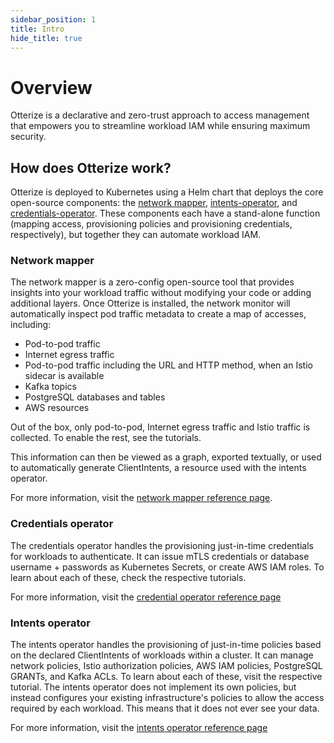 ```yaml
---
sidebar_position: 1
title: Intro
hide_title: true
---
```


# Overview

Otterize is a declarative and zero-trust approach to access management that empowers you to streamline workload IAM while ensuring maximum security.

## How does Otterize work?

Otterize is deployed to Kubernetes using a Helm chart that deploys the core open-source components: the [network mapper](https://github.com/otterize/network-mapper), [intents-operator](https://github.com/otterize/intents-operator), and [credentials-operator](https://github.com/otterize/credentials-operator). These components each have a stand-alone function (mapping access, provisioning policies and provisioning credentials, respectively), but together they can automate workload IAM.

### Network mapper

The network mapper is a zero-config open-source tool that provides insights into your workload traffic without modifying your code or adding additional layers. Once Otterize is installed, the network monitor will automatically inspect pod traffic metadata to create a map of accesses, including:
* Pod-to-pod traffic
* Internet egress traffic
* Pod-to-pod traffic including the URL and HTTP method, when an Istio sidecar is available
* Kafka topics
* PostgreSQL databases and tables
* AWS resources

Out of the box, only pod-to-pod, Internet egress traffic and Istio traffic is collected. To enable the rest, see the tutorials.

This information can then be viewed as a graph, exported textually, or used to automatically generate ClientIntents, a resource used with the intents operator.

For more information, visit the [network mapper reference page](/reference/configuration/network-mapper).

### Credentials operator

The credentials operator handles the provisioning just-in-time credentials for workloads to authenticate. It can issue mTLS credentials or database username + passwords as Kubernetes Secrets, or create AWS IAM roles. To learn about each of these, check the respective tutorials.

For more information, visit the [credential operator reference page](/reference/configuration/credentials-operator)

### Intents operator

The intents operator handles the provisioning of just-in-time policies based on the declared ClientIntents of workloads within a cluster. It can manage network policies, Istio authorization policies, AWS IAM policies, PostgreSQL GRANTs, and Kafka ACLs. To learn about each of these, visit the respective tutorial.
The intents operator does not implement its own policies, but instead configures your existing infrastructure's policies to allow the access required by each workload. This means that it does not ever see your data.

For more information, visit the [intents operator reference page](reference/configuration/intents-operator)
